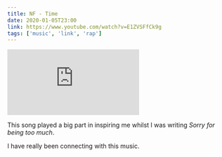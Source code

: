```yaml
---
title: NF - Time
date: 2020-01-05T23:00
link: https://www.youtube.com/watch?v=E1ZVSFfCk9g
tags: ['music', 'link', 'rap']
---
```


<Embed
  src="https://www.youtube.com/embed/E1ZVSFfCk9g"
/>

This song played a big part in inspiring me whilst I was writing *<Link to="/sorry-for-being-too-much">Sorry for being too much</Link>*.

I have really been connecting with this music.